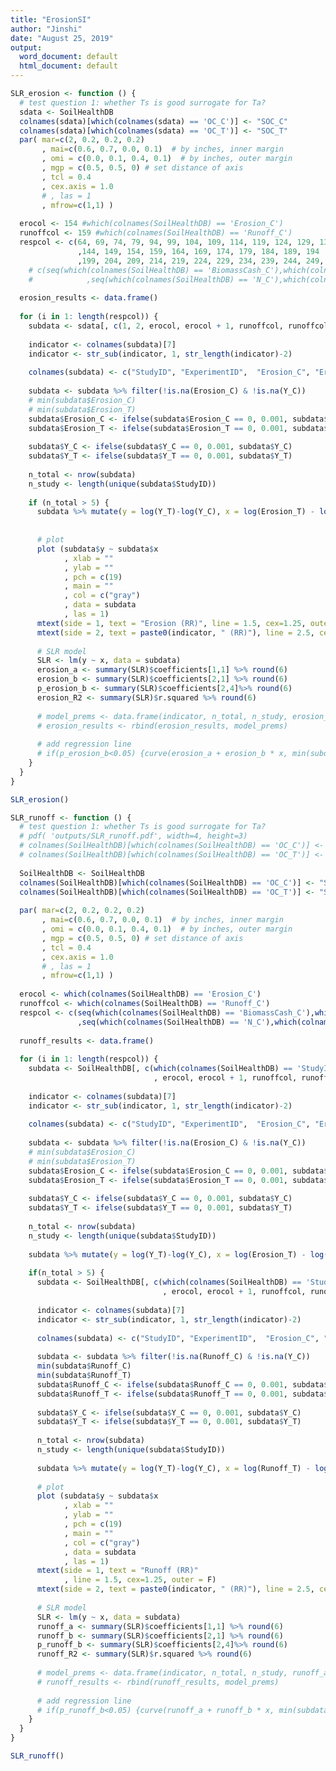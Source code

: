 ```yaml
---
title: "ErosionSI"
author: "Jinshi"
date: "August 25, 2019"
output:
  word_document: default
  html_document: default
---
```



```r
SLR_erosion <- function () {
  # test question 1: whether Ts is good surrogate for Ta?
  sdata <- SoilHealthDB
  colnames(sdata)[which(colnames(sdata) == 'OC_C')] <- "SOC_C"
  colnames(sdata)[which(colnames(sdata) == 'OC_T')] <- "SOC_T"
  par( mar=c(2, 0.2, 0.2, 0.2)
       , mai=c(0.6, 0.7, 0.0, 0.1)  # by inches, inner margin
       , omi = c(0.0, 0.1, 0.4, 0.1)  # by inches, outer margin
       , mgp = c(0.5, 0.5, 0) # set distance of axis
       , tcl = 0.4
       , cex.axis = 1.0
       # , las = 1
       , mfrow=c(1,1) )
  
  erocol <- 154 #which(colnames(SoilHealthDB) == 'Erosion_C')
  runoffcol <- 159 #which(colnames(SoilHealthDB) == 'Runoff_C')
  respcol <- c(64, 69, 74, 79, 94, 99, 104, 109, 114, 119, 124, 129, 134, 139
               ,144, 149, 154, 159, 164, 169, 174, 179, 184, 189, 194
               ,199, 204, 209, 214, 219, 224, 229, 234, 239, 244, 249, 254, 259)
    # c(seq(which(colnames(SoilHealthDB) == 'BiomassCash_C'),which(colnames(SoilHealthDB) == 'OC_C'),5)
    #            ,seq(which(colnames(SoilHealthDB) == 'N_C'),which(colnames(SoilHealthDB) == 'MBN_C'),5)) # all response columns
  
  erosion_results <- data.frame()
  
  for (i in 1: length(respcol)) {
    subdata <- sdata[, c(1, 2, erocol, erocol + 1, runoffcol, runoffcol + 1, respcol[i], respcol[i]+1 )]
    
    indicator <- colnames(subdata)[7] 
    indicator <- str_sub(indicator, 1, str_length(indicator)-2)
    
    colnames(subdata) <- c("StudyID", "ExperimentID",  "Erosion_C", "Erosion_T", "Runoff_C", "Runoff_T", "Y_C", "Y_T")
    
    subdata <- subdata %>% filter(!is.na(Erosion_C) & !is.na(Y_C))
    # min(subdata$Erosion_C)
    # min(subdata$Erosion_T)
    subdata$Erosion_C <- ifelse(subdata$Erosion_C == 0, 0.001, subdata$Erosion_C)
    subdata$Erosion_T <- ifelse(subdata$Erosion_T == 0, 0.001, subdata$Erosion_T)
    
    subdata$Y_C <- ifelse(subdata$Y_C == 0, 0.001, subdata$Y_C)
    subdata$Y_T <- ifelse(subdata$Y_T == 0, 0.001, subdata$Y_T)
    
    n_total <- nrow(subdata)
    n_study <- length(unique(subdata$StudyID))
    
    if (n_total > 5) {
      subdata %>% mutate(y = log(Y_T)-log(Y_C), x = log(Erosion_T) - log(Erosion_C)) -> subdata
      
      
      # plot
      plot (subdata$y ~ subdata$x
            , xlab = ""
            , ylab = ""
            , pch = c(19) 
            , main = ""
            , col = c("gray")
            , data = subdata
            , las = 1)
      mtext(side = 1, text = "Erosion (RR)", line = 1.5, cex=1.25, outer = F)
      mtext(side = 2, text = paste0(indicator, " (RR)"), line = 2.5, cex=1.25, outer = F)
      
      # SLR model
      SLR <- lm(y ~ x, data = subdata)
      erosion_a <- summary(SLR)$coefficients[1,1] %>% round(6)
      erosion_b <- summary(SLR)$coefficients[2,1] %>% round(6)
      p_erosion_b <- summary(SLR)$coefficients[2,4]%>% round(6)
      erosion_R2 <- summary(SLR)$r.squared %>% round(6)
      
      # model_prems <- data.frame(indicator, n_total, n_study, erosion_a, erosion_b, p_erosion_b, erosion_R2)
      # erosion_results <- rbind(erosion_results, model_prems)
      
      # add regression line
      # if(p_erosion_b<0.05) {curve(erosion_a + erosion_b * x, min(subdata$x), max(subdata$x), col = "black", lwd = 2, add = T)} else{next}
    }
  }
}

```

```r
SLR_erosion()
```


```r
SLR_runoff <- function () {
  # test question 1: whether Ts is good surrogate for Ta?
  # pdf( 'outputs/SLR_runoff.pdf', width=4, height=3)
  # colnames(SoilHealthDB)[which(colnames(SoilHealthDB) == 'OC_C')] <- "SOC_C"
  # colnames(SoilHealthDB)[which(colnames(SoilHealthDB) == 'OC_T')] <- "SOC_T"
  
  SoilHealthDB <- SoilHealthDB
  colnames(SoilHealthDB)[which(colnames(SoilHealthDB) == 'OC_C')] <- "SOC_C"
  colnames(SoilHealthDB)[which(colnames(SoilHealthDB) == 'OC_T')] <- "SOC_T"
  
  par( mar=c(2, 0.2, 0.2, 0.2)
       , mai=c(0.6, 0.7, 0.0, 0.1)  # by inches, inner margin
       , omi = c(0.0, 0.1, 0.4, 0.1)  # by inches, outer margin
       , mgp = c(0.5, 0.5, 0) # set distance of axis
       , tcl = 0.4
       , cex.axis = 1.0
       # , las = 1
       , mfrow=c(1,1) )
  
  erocol <- which(colnames(SoilHealthDB) == 'Erosion_C')
  runoffcol <- which(colnames(SoilHealthDB) == 'Runoff_C')
  respcol <- c(seq(which(colnames(SoilHealthDB) == 'BiomassCash_C'),which(colnames(SoilHealthDB) == 'SOC_C'),5)
               ,seq(which(colnames(SoilHealthDB) == 'N_C'),which(colnames(SoilHealthDB) == 'MBN_C'),5)) # all response columns
  
  runoff_results <- data.frame()
  
  for (i in 1: length(respcol)) {
    subdata <- SoilHealthDB[, c(which(colnames(SoilHealthDB) == 'StudyID'|colnames(SoilHealthDB) == 'ExperimentID')
                                , erocol, erocol + 1, runoffcol, runoffcol + 1, respcol[i], respcol[i]+1 )]
    
    indicator <- colnames(subdata)[7] 
    indicator <- str_sub(indicator, 1, str_length(indicator)-2)
    
    colnames(subdata) <- c("StudyID", "ExperimentID",  "Erosion_C", "Erosion_T", "Runoff_C", "Runoff_T", "Y_C", "Y_T")
    
    subdata <- subdata %>% filter(!is.na(Erosion_C) & !is.na(Y_C))
    # min(subdata$Erosion_C)
    # min(subdata$Erosion_T)
    subdata$Erosion_C <- ifelse(subdata$Erosion_C == 0, 0.001, subdata$Erosion_C)
    subdata$Erosion_T <- ifelse(subdata$Erosion_T == 0, 0.001, subdata$Erosion_T)
    
    subdata$Y_C <- ifelse(subdata$Y_C == 0, 0.001, subdata$Y_C)
    subdata$Y_T <- ifelse(subdata$Y_T == 0, 0.001, subdata$Y_T)
    
    n_total <- nrow(subdata)
    n_study <- length(unique(subdata$StudyID))
    
    subdata %>% mutate(y = log(Y_T)-log(Y_C), x = log(Erosion_T) - log(Erosion_C)) -> subdata
    
    if(n_total > 5) {
      subdata <- SoilHealthDB[, c(which(colnames(SoilHealthDB) == 'StudyID'|colnames(SoilHealthDB) == 'ExperimentID')
                                  , erocol, erocol + 1, runoffcol, runoffcol + 1, respcol[i], respcol[i]+1 )]
      
      indicator <- colnames(subdata)[7] 
      indicator <- str_sub(indicator, 1, str_length(indicator)-2)
      
      colnames(subdata) <- c("StudyID", "ExperimentID",  "Erosion_C", "Erosion_T", "Runoff_C", "Runoff_T", "Y_C", "Y_T")
      
      subdata <- subdata %>% filter(!is.na(Runoff_C) & !is.na(Y_C))
      min(subdata$Runoff_C)
      min(subdata$Runoff_T)
      subdata$Runoff_C <- ifelse(subdata$Runoff_C == 0, 0.001, subdata$Runoff_C)
      subdata$Runoff_T <- ifelse(subdata$Runoff_T == 0, 0.001, subdata$Runoff_T)
      
      subdata$Y_C <- ifelse(subdata$Y_C == 0, 0.001, subdata$Y_C)
      subdata$Y_T <- ifelse(subdata$Y_T == 0, 0.001, subdata$Y_T)
      
      n_total <- nrow(subdata)
      n_study <- length(unique(subdata$StudyID))
      
      subdata %>% mutate(y = log(Y_T)-log(Y_C), x = log(Runoff_T) - log(Runoff_C)) -> subdata
      
      # plot
      plot (subdata$y ~ subdata$x
            , xlab = ""
            , ylab = ""
            , pch = c(19) 
            , main = ""
            , col = c("gray")
            , data = subdata
            , las = 1)
      mtext(side = 1, text = "Runoff (RR)"
            , line = 1.5, cex=1.25, outer = F)
      mtext(side = 2, text = paste0(indicator, " (RR)"), line = 2.5, cex=1.25, outer = F)
      
      # SLR model
      SLR <- lm(y ~ x, data = subdata)
      runoff_a <- summary(SLR)$coefficients[1,1] %>% round(6)
      runoff_b <- summary(SLR)$coefficients[2,1] %>% round(6)
      p_runoff_b <- summary(SLR)$coefficients[2,4]%>% round(6)
      runoff_R2 <- summary(SLR)$r.squared %>% round(6)
      
      # model_prems <- data.frame(indicator, n_total, n_study, runoff_a, runoff_b, p_runoff_b, runoff_R2)
      # runoff_results <- rbind(runoff_results, model_prems)
      
      # add regression line
      # if(p_runoff_b<0.05) {curve(runoff_a + runoff_b * x, min(subdata$x), max(subdata$x), col = "black", lwd = 2, add = T)} else {next}
    }
  }
}
```


```r
SLR_runoff()
```

